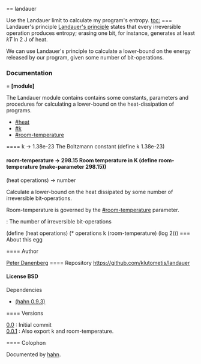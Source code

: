 == landauer

Use the Landauer limit to calculate my program's entropy.
[[toc:]]
=== Landauer's principle
[[http://en.wikipedia.org/wiki/Landauer%27s_principle|Landauer's
principle]] states that every irreversible operation produces
entropy; erasing one bit, for instance, generates at least ''kT'' ln
2 J of heat.


We can use Landauer's principle to calculate a lower-bound on
the energy released by our program, given some number of
bit-operations.


=== Documentation
==== {{landauer}}
'''[module]''' {{landauer}}

The Landauer module contains contains some constants, parameters
and procedures for calculating a lower-bound on the heat-dissipation
of programs.
* [[#heat]]
* [[#k]]
* [[#room-temperature]]
==== {{k}}
<constant>k → 1.38e-23</constant>
The Boltzmann constant
<enscript highlight="scheme">(define k 1.38e-23)
</enscript>
==== {{room-temperature}}
<parameter>room-temperature → 298.15</parameter>
Room temperature in K
<enscript highlight="scheme">(define room-temperature (make-parameter 298.15))
</enscript>
==== {{heat}}
<procedure>(heat operations) → number</procedure>
Calculate a lower-bound on the heat dissipated by some number
of irreversible bit-operations.

Room-temperature is governed by the [[#room-temperature]]
parameter.
; {{operations}} : The number of irreversible bit-operations
<enscript highlight="scheme">(define (heat operations) (* operations k (room-temperature) (log 2)))
</enscript>
=== About this egg

==== Author

[[/users/klutometis|Peter Danenberg]]
==== Repository
[[https://github.com/klutometis/landauer]]
==== License
BSD
==== Dependencies
* [[(hahn 0.9.3)]]

==== Versions
; [[https://github.com/klutometis/landauer/releases/tag/0.0|0.0]] : Initial commit
; [[https://github.com/klutometis/landauer/releases/tag/0.0.1|0.0.1]] : Also export k and room-temperature.
==== Colophon

Documented by [[/egg/hahn|hahn]].